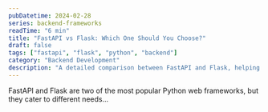```yaml
---
pubDatetime: 2024-02-28
series: backend-frameworks
readTime: "6 min"
title: "FastAPI vs Flask: Which One Should You Choose?"
draft: false
tags: ["fastapi", "flask", "python", "backend"]
category: "Backend Development"
description: "A detailed comparison between FastAPI and Flask, helping you decide which framework is best for your next project."
---
```


FastAPI and Flask are two of the most popular Python web frameworks, but they cater to different needs...
